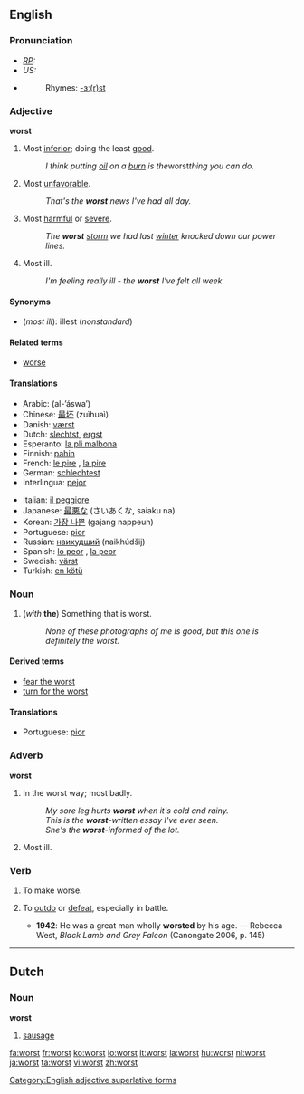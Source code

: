 ==English==

===Pronunciation===
* ''[[RP]]:'' {{IPA|/wɜːst/}}
* ''US:'' {{IPA|/wɝst/}}
*{{audio|en-us-worst.ogg|Audio (US)}}
*:Rhymes: [[Rhymes:English:-ɜː(r)st|-ɜː(r)st]]

===Adjective===
'''worst'''

#Most [[inferior]]; doing the least [[good]]. 
#:''I think putting [[oil]] on a [[burn]] is the ''worst'' thing you can do.'' 
#Most [[unfavorable]]. 
#:''That's the '''worst''' news I've had all day.'' 
#Most [[harmful]] or [[severe]]. 
#:''The '''worst''' [[storm]] we had last [[winter]] knocked down our power lines.''
#Most ill.
#:''I'm feeling really ill - the '''worst''' I've felt all week.''

====Synonyms====
*(''most ill''): illest (''nonstandard'')

====Related terms====
*[[worse]]

====Translations====
{{top}}
*Arabic: {{ARchar|[[الاسوأ]]}} (al-’áswa’)
*Chinese: [[最坏]] (zuìhuaì)
*Danish: [[værst]]
*Dutch: [[slechtst]], [[ergst]]
*Esperanto: [[la pli malbona]]
*Finnish: [[pahin]]
*French: [[le pire]] {{m}}, [[la pire]] {{f}}
*German: [[schlechtest]]
*Interlingua: [[pejor]]
{{mid}}
*Italian: [[il peggiore]]
*Japanese: [[最悪な]] (さいあくな, saiaku na)
*Korean: [[가장 나쁜]] (gajang nappeun)
*Portuguese: [[pior]]
*Russian: [[наихудший]] (naikhúdšij)
*Spanish: [[lo peor]] {{m}}, [[la peor]] {{f}}
*Swedish: [[värst]]
*Turkish: [[en kötü]]
{{bottom}}

===Noun===
{{en-noun|-}}

#(''with'' '''the''') ­Something that is worst. 
#:''None of these photographs of me is good, but this one is definitely the worst.''

====Derived terms====
*[[fear the worst]]
*[[turn for the worst]]

====Translations====
{{top|}}
*Portuguese: [[pior]] {{m}}
{{mid}}
{{bottom}}

===Adverb===
'''worst'''

#In the worst way; most badly.
#:''My sore leg hurts '''worst''' when it's cold and rainy.''
#:''This is the '''worst'''-written essay I've ever seen.''
#:''She's the '''worst'''-informed of the lot.''
#Most ill.

===Verb===
{{en-verb}}

# {{archaic}} To make worse.
# {{rare}} To [[outdo]] or [[defeat]], especially in battle.
#*'''1942''': He was a great man wholly '''worsted''' by his age. — Rebecca West, ''Black Lamb and Grey Falcon'' (Canongate 2006, p. 145)

[[Category:English adjective superlative forms]]

----

==Dutch==
===Noun===
'''worst'''
#[[sausage]]

[[fa:worst]]
[[fr:worst]]
[[ko:worst]]
[[io:worst]]
[[it:worst]]
[[la:worst]]
[[hu:worst]]
[[nl:worst]]
[[ja:worst]]
[[ta:worst]]
[[vi:worst]]
[[zh:worst]]